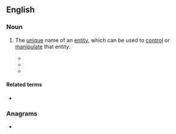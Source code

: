 {{also|true-name}}
==English==

===Noun===
{{en-noun}}

# {{lb|en|fantasy}} The [[unique]] name of an [[entity]], which can be used to [[control]] or [[manipulate]] that entity.
#* {{quote-book|lang=en|year=1968|author=Ursula Le Guin|title=A Wizard of Earthsea|page=59|passage=He saw that in this dusty and fathomless matter of learning the '''true name''' of each place, thing, and being, the power he wanted lay like a jewel at the bottom of a dry well. For magic consists in this, the true naming of a thing.}}
#* {{quote-book|lang=en|year=1987|author=Terry Pratchett|title=Mort|isbn=0061020680|page=229|passage=It would be back to the stone floors and getting up when it was still dark and no alcohol under any circumstances and memorising the '''true names''' of everything until the brain squeaked.}}
#* {{quote-journal|lang=en|date=April 23 1991|author=Martin Cropper|title=In The Native State|work=The Times|passage=They conjured a world of primitive magic in which evil spirits could not be given their '''true names''' for fear of increasing their power.}}

====Related terms====
* {{l|en|taboo name}}

===Anagrams===
* {{anagrams|en|a=aeemnrtu|munerate|numerate}}